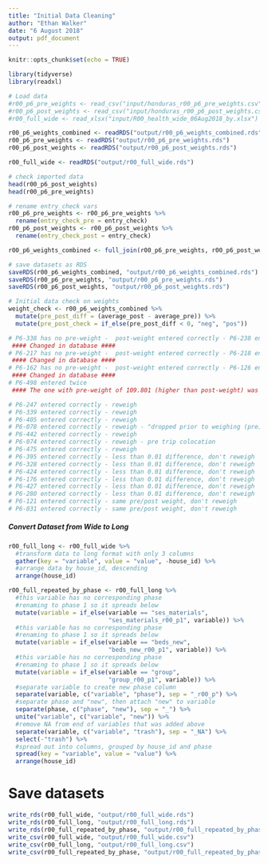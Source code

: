 ```yaml
---
title: "Initial Data Cleaning"
author: "Ethan Walker"
date: "6 August 2018"
output: pdf_document
---
```


```r
knitr::opts_chunk$set(echo = TRUE)
```

```r
library(tidyverse)
library(readxl)
```

```r
# Load data
#r00_p6_pre_weights <- read_csv("input/honduras_r00_p6_pre_weights.csv")
#r00_p6_post_weights <- read_csv("input/honduras_r00_p6_post_weights.csv")
#r00_full_wide <- read_xlsx("input/R00_health_wide_06Aug2018_by.xlsx")

r00_p6_weights_combined <- readRDS("output/r00_p6_weights_combined.rds")
r00_p6_pre_weights <- readRDS("output/r00_p6_pre_weights.rds")
r00_p6_post_weights <- readRDS("output/r00_p6_post_weights.rds")

r00_full_wide <- readRDS("output/r00_full_wide.rds")
```

```r
# check imported data
head(r00_p6_post_weights)
head(r00_p6_pre_weights)
```

```r
# rename entry_check vars
r00_p6_pre_weights <- r00_p6_pre_weights %>% 
  rename(entry_check_pre = entry_check)
r00_p6_post_weights <- r00_p6_post_weights %>% 
  rename(entry_check_post = entry_check)

r00_p6_weights_combined <- full_join(r00_p6_pre_weights, r00_p6_post_weights, by = "filter_id")

# save datasets as RDS
saveRDS(r00_p6_weights_combined, "output/r00_p6_weights_combined.rds")
saveRDS(r00_p6_pre_weights, "output/r00_p6_pre_weights.rds")
saveRDS(r00_p6_post_weights, "output/r00_p6_post_weights.rds")
```

```r
# Initial data check on weights
weight_check <- r00_p6_weights_combined %>% 
  mutate(pre_post_diff = (average_post - average_pre)) %>% 
  mutate(pre_post_check = if_else(pre_post_diff < 0, "neg", "pos")) 

# P6-338 has no pre-weight -  post-weight entered correctly - P6-238 entered twice
 #### Changed in database ####
# P6-217 has no pre-weight -  post-weight entered correctly - P6-218 entered twice
 #### Changed in database ####
# P6-162 has no pre-weight -  post-weight entered correctly - P6-126 entered twice
 #### Changed in database ####
# P6-498 entered twice 
 #### The one with pre-weight of 109.801 (higher than post-weight) was renamed to P6-468 (missing from pre-weights) ####

# P6-247 entered correctly - reweigh
# P6-339 entered correctly - reweigh
# P6-405 entered correctly - reweigh
# P6-078 entered correctly - reweigh - "dropped prior to weighing (pre)"
# P6-442 entered correctly - reweigh
# P6-074 entered correctly - reweigh - pre trip colocation
# P6-475 entered correctly - reweigh
# P6-395 entered correctly - less than 0.01 difference, don't reweigh
# P6-328 entered correctly - less than 0.01 difference, don't reweigh
# P6-424 entered correctly - less than 0.01 difference, don't reweigh
# P6-176 entered correctly - less than 0.01 difference, don't reweigh
# P6-427 entered correctly - less than 0.01 difference, don't reweigh
# P6-280 entered correctly - less than 0.01 difference, don't reweigh
# P6-121 entered correctly - same pre/post weight, don't reweigh
# P6-031 entered correctly - same pre/post weight, don't reweigh
```

##### Convert Dataset from Wide to Long #####
```r
r00_full_long <- r00_full_wide %>% 
  #transform data to long format with only 3 columns
  gather(key = "variable", value = "value", -house_id) %>% 
  #arrange data by house_id, descending
  arrange(house_id)

r00_full_repeated_by_phase <- r00_full_long %>%
  #this variable has no corresponding phase
  #renaming to phase 1 so it spreads below
  mutate(variable = if_else(variable == "ses_materials", 
                            "ses_materials_r00_p1", variable)) %>% 
  #this variable has no corresponding phase
  #renaming to phase 1 so it spreads below
  mutate(variable = if_else(variable == "beds_new", 
                            "beds_new_r00_p1", variable)) %>%
  #this variable has no corresponding phase
  #renaming to phase 1 so it spreads below
  mutate(variable = if_else(variable == "group", 
                            "group_r00_p1", variable)) %>%
  #separate variable to create new phase column
  separate(variable, c("variable", "phase"), sep = "_r00_p") %>%
  #separate phase and "new", then attach "new" to variable
  separate(phase, c("phase", "new"), sep = "_") %>% 
  unite("variable", c("variable", "new")) %>% 
  #remove NA from end of variables that was added above
  separate(variable, c("variable", "trash"), sep = "_NA") %>% 
  select(-"trash") %>% 
  #spread out into columns, grouped by house_id and phase
  spread(key = "variable", value = "value") %>% 
  arrange(house_id)
```

# Save datasets
```r
write_rds(r00_full_wide, "output/r00_full_wide.rds")
write_rds(r00_full_long, "output/r00_full_long.rds")
write_rds(r00_full_repeated_by_phase, "output/r00_full_repeated_by_phase.rds")
write_csv(r00_full_wide, "output/r00_full_wide.csv")
write_csv(r00_full_long, "output/r00_full_long.csv")
write_csv(r00_full_repeated_by_phase, "output/r00_full_repeated_by_phase.csv")
```